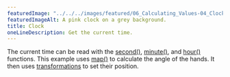 ---
featuredImage: "../../../images/featured/06_Calculating_Values-04_Clock-thumbnail.png"
featuredImageAlt: A pink clock on a grey background.
title: Clock
oneLineDescription: Get the current time.
---

The current time can be read with the
<a href="/reference/p5/second" target="_blank">second()</a>,
<a href="/reference/p5/minute" target="_blank">minute()</a>,
and <a href="/reference/p5/minute" target="_blank">hour()</a>
functions. This example uses
<a href="/reference/p5/map" target="_blank">map()</a>
to calculate the angle of the hands. It then uses
<a href="/reference/#Transform" target="_blank">transformations</a>
to set their position.